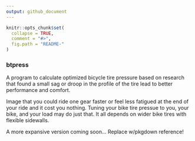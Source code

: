 ```yaml
---
output: github_document
---
```


```r
knitr::opts_chunk$set(
  collapse = TRUE,
  comment = "#>",
  fig.path = "README-"
)
```
### btpress

A program to calculate optimized bicycle tire pressure based on research that found 
a small sag or droop in the profile of the tire lead to better performance and comfort.

Image that you could ride one gear faster or feel less fatigued at the end of your ride and it cost you nothing. Tuning your bike tire pressue to you, your bike, and your load may do just that. It all depends on wider bike tires with flexible sidewalls.

A more expansive version coming soon... Replace w/pkgdown reference!

